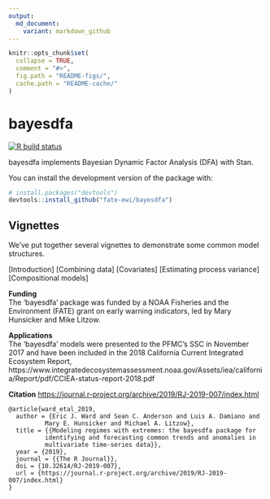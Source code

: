 ```yaml
---
output:
  md_document:
    variant: markdown_github
---
```


<!-- README.md is generated from README.Rmd. Please edit that file -->

```r
knitr::opts_chunk$set(
  collapse = TRUE,
  comment = "#>",
  fig.path = "README-figs/",
  cache.path = "README-cache/"
)
```

# bayesdfa

[![R build status](https://github.com/fate-ewi/bayesdfa/workflows/R-CMD-check/badge.svg)](https://github.com/fate-ewi/bayesdfa/actions)
  
bayesdfa implements Bayesian Dynamic Factor Analysis (DFA) with Stan.

You can install the development version of the package with:

```r
# install.packages("devtools")
devtools::install_github("fate-ewi/bayesdfa")
```

## Vignettes

We've put together several vignettes to demonstrate some common model structures. 

[Introduction]
[Combining data]
[Covariates]
[Estimating process variance]
[Compositional models]

**Funding**  
The 'bayesdfa' package was funded by a NOAA Fisheries and the Environment (FATE) grant on early warning indicators, led by Mary Hunsicker and Mike Litzow. 

**Applications**  
The 'bayesdfa' models were presented to the PFMC's SSC in November 2017 and have been included in the 2018 California Current Integrated Ecosystem Report, https://www.integratedecosystemassessment.noaa.gov/Assets/iea/california/Report/pdf/CCIEA-status-report-2018.pdf

**Citation**
<https://journal.r-project.org/archive/2019/RJ-2019-007/index.html>

```
@article{ward_etal_2019,
  author = {Eric J. Ward and Sean C. Anderson and Luis A. Damiano and
          Mary E. Hunsicker and Michael A. Litzow},
  title = {{Modeling regimes with extremes: the bayesdfa package for
          identifying and forecasting common trends and anomalies in
          multivariate time-series data}},
  year = {2019},
  journal = {{The R Journal}},
  doi = {10.32614/RJ-2019-007},
  url = {https://journal.r-project.org/archive/2019/RJ-2019-007/index.html}
}
```
